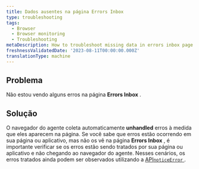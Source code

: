 ```yaml
---
title: Dados ausentes na página Errors Inbox
type: troubleshooting
tags:
  - Browser
  - Browser monitoring
  - Troubleshooting
metaDescription: How to troubleshoot missing data in errors inbox page
freshnessValidatedDate: '2023-08-11T00:00:00.000Z'
translationType: machine
---
```


## Problema

Não estou vendo alguns erros na página <DoNotTranslate>**Errors Inbox**</DoNotTranslate> .

## Solução

O navegador do agente coleta automaticamente <DoNotTranslate>**unhandled**</DoNotTranslate> erros à medida que eles aparecem na página. Se você sabe que erros estão ocorrendo em sua página ou aplicativo, mas não os vê na página <DoNotTranslate>**Errors Inbox**</DoNotTranslate> , é importante verificar se os erros estão sendo tratados por sua página ou aplicativo e não chegando ao navegador do agente. Nesses cenários, os erros tratados ainda podem ser observados utilizando a [API`noticeError` ](/docs/browser/new-relic-browser/browser-apis/noticeerror).